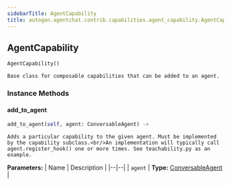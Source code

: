 ```yaml
---
sidebarTitle: AgentCapability
title: autogen.agentchat.contrib.capabilities.agent_capability.AgentCapability
---
```

<h2 id="autogen.agentchat.contrib.capabilities.agent_capability.AgentCapability" class="doc doc-heading">
    <code class="doc-symbol doc-symbol-heading doc-symbol-class"></code>
    <span class="doc doc-object-name doc-class-name">AgentCapability</span>
</h2>

```python
AgentCapability()
```

    Base class for composable capabilities that can be added to an agent.

### Instance Methods

<code class="doc-symbol doc-symbol-heading doc-symbol-method"></code>
#### add_to_agent

```python
add_to_agent(self, agent: ConversableAgent) -> 
```

    Adds a particular capability to the given agent. Must be implemented by the capability subclass.<br/>An implementation will typically call agent.register_hook() one or more times. See teachability.py as an example.

<b>Parameters:</b>
| Name | Description |
|--|--|
| `agent` | **Type:** [ConversableAgent](/docs/api-reference/autogen/ConversableAgent) |

<br />